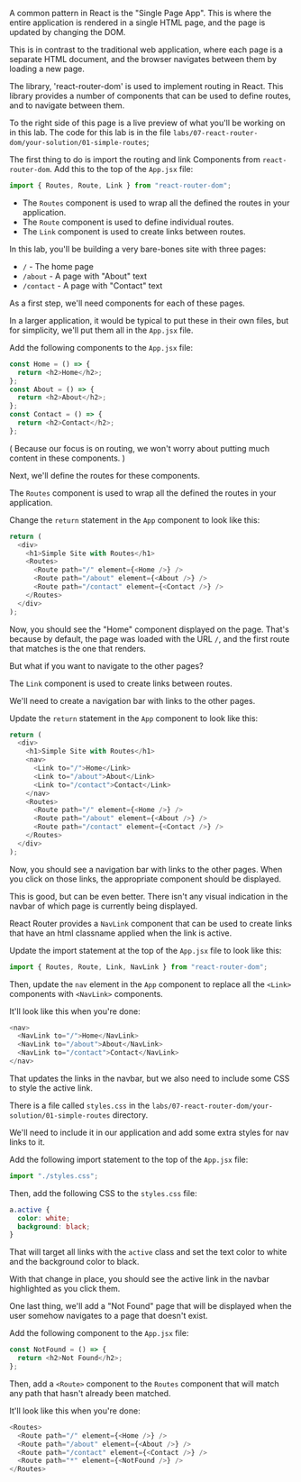 

A common pattern in React is the "Single Page App". This is where the entire application is
rendered in a single HTML page, and the page is updated by changing the DOM.

This is in contrast to the traditional web application, where each page is a separate
HTML document, and the browser navigates between them by loading a new page.

The library, 'react-router-dom' is used to implement routing in React. This library
provides a number of components that can be used to define routes, and to navigate
between them.

To the right side of this page is a live preview of what you'll be working on
in this lab. The code for this lab is in the file `labs/07-react-router-dom/your-solution/01-simple-routes`;

The first thing to do is import the routing and link Components from `react-router-dom`. Add this to the top of the `App.jsx` file:

```js
import { Routes, Route, Link } from "react-router-dom";
```

- The `Routes` component is used to wrap all the defined the routes in your application.
- The `Route` component is used to define individual routes.
- The `Link` component is used to create links between routes.

In this lab, you'll be building a very bare-bones site with three pages:

- `/` - The home page
- `/about` - A page with "About" text
- `/contact` - A page with "Contact" text

As a first step, we'll need components for each of these pages.

In a larger application, it would be typical to put these in their own files, but for simplicity, we'll put them
all in the `App.jsx` file.

Add the following components to the `App.jsx` file:

```js
const Home = () => {
  return <h2>Home</h2>;
};
const About = () => {
  return <h2>About</h2>;
};
const Contact = () => {
  return <h2>Contact</h2>;
};
```

( Because our focus is on routing, we won't worry about putting much content in these components. )

Next, we'll define the routes for these components.

The `Routes` component is used to wrap all the defined the routes in your application.

Change the `return` statement in the `App` component to look like this:

```js
return (
  <div>
    <h1>Simple Site with Routes</h1>
    <Routes>
      <Route path="/" element={<Home />} />
      <Route path="/about" element={<About />} />
      <Route path="/contact" element={<Contact />} />
    </Routes>
  </div>
);
```

Now, you should see the "Home" component displayed on the page. That's because by default, the page was loaded
with the URL `/`, and the first route that matches is the one that renders.

But what if you want to navigate to the other pages?

The `Link` component is used to create links between routes.

We'll need to create a navigation bar with links to the other pages.

Update the `return` statement in the `App` component to look like this:

```js
return (
  <div>
    <h1>Simple Site with Routes</h1>
    <nav>
      <Link to="/">Home</Link>
      <Link to="/about">About</Link>
      <Link to="/contact">Contact</Link>
    </nav>
    <Routes>
      <Route path="/" element={<Home />} />
      <Route path="/about" element={<About />} />
      <Route path="/contact" element={<Contact />} />
    </Routes>
  </div>
);
```

Now, you should see a navigation bar with links to the other pages. When you click on those links,
the appropriate component should be displayed.

This is good, but can be even better. There isn't any visual indication in the navbar of which page
is currently being displayed.

React Router provides a `NavLink` component that can be used to create links that have an html classname
applied when the link is active.

Update the import statement at the top of the `App.jsx` file to look like this:

```js
import { Routes, Route, Link, NavLink } from "react-router-dom";
```

Then, update the `nav` element in the `App` component to replace all the `<Link>` components with `<NavLink>` components.

It'll look like this when you're done:

```js
<nav>
  <NavLink to="/">Home</NavLink>
  <NavLink to="/about">About</NavLink>
  <NavLink to="/contact">Contact</NavLink>
</nav>
```

That updates the links in the navbar, but we also need to include some CSS to style the active link.

There is a file called `styles.css` in the `labs/07-react-router-dom/your-solution/01-simple-routes` directory.

We'll need to include it in our application and add some extra styles for nav links to it.

Add the following import statement to the top of the `App.jsx` file:

```js
import "./styles.css";
```

Then, add the following CSS to the `styles.css` file:

```css
a.active {
  color: white;
  background: black;
}
```

That will target all links with the `active` class and set the text color to white and the background color to black.

With that change in place, you should see the active link in the navbar highlighted as you click them.

One last thing, we'll add a "Not Found" page that will be displayed when the user somehow navigates to a page that doesn't exist.

Add the following component to the `App.jsx` file:

```js
const NotFound = () => {
  return <h2>Not Found</h2>;
};
```

Then, add a `<Route>` component to the `Routes` component that will match any path that hasn't already been matched.

It'll look like this when you're done:

```js
<Routes>
  <Route path="/" element={<Home />} />
  <Route path="/about" element={<About />} />
  <Route path="/contact" element={<Contact />} />
  <Route path="*" element={<NotFound />} />
</Routes>
